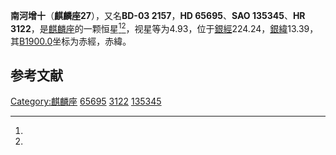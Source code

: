 {{Starbox begin
| name = 麒麟座27
}}
{{Starbox observe
| epoch = [[J2000.0|J2000.0]]
| constell = [[麒麟座|麒麟座]]<ref name=SIMBAD>{{cite web
 | url=http://simbad.u-strasbg.fr/simbad/sim-id?Ident=HR+3122
 | title =Pulsating variable Star
 | publisher=Centre de Données astronomiques de Strasbourg
 | work=SIMBAD
 | accessdate=2012-07-13}}</ref><ref name=DATA>{{cite web
 | url=http://vizier.u-strasbg.fr/viz-bin/VizieR-5?-out.add=.&-source=5050&-corr=PK=HR&-out.max=9999&HR=3122
 | title=VizieR Detailed Page
 | accessdate=2012-07-13
 | archive-date=2016-03-05
 | archive-url=https://web.archive.org/web/20160305013835/http://vizier.u-strasbg.fr/viz-bin/VizieR-5?-out.add=.&-source=5050&-corr=PK=HR&-out.max=9999&HR=3122
 | dead-url=no
 }}</ref>
| 星官 = 
| ra = {{RA|7|59|44.1}}<ref name=SIMBAD /><ref name=DATA />
| dec = {{DEC|-3|40|47}}<ref name=SIMBAD /><ref name=DATA />
| appmag_v = 4.93<ref name=SIMBAD /><ref name=DATA />
}}
{{Starbox character
| class = K2III<ref name=SIMBAD /><ref name=DATA />
| b-v = 1.21<ref name=SIMBAD /><ref name=DATA />
| u-b = 1.21<ref name=SIMBAD /><ref name=DATA />
| r-i = 0.46E<ref name=SIMBAD /><ref name=DATA />
| variable = 
}}
{{Starbox astrometry
| radial_v = 1.21
| prop_mo_ra = -29
| parallax = 0.008
| p_error = 
}}
{{Starbox catalog
| names =BD-03 2157，[[SAO星表|SAO]] 135345，[[HD星表|HD]] 65695，[[HR星表|HR]] 3122}}
{{Starbox reference |Simbad=HR+3122}}
{{Starbox end}}

'''南河增十'''（'''麒麟座27'''），又名'''BD-03 2157'''，'''HD 65695'''、'''SAO 135345'''、'''HR 3122'''，是[[麒麟座|麒麟座]]的一颗恒星<ref name=SIMBAD /><ref name=DATA />，视星等为4.93，位于[[銀道座標系|銀經]]224.24，[[銀道座標系|銀緯]]13.39，其[[B1900.0|B1900.0]]坐标为赤經{{RA|7|54|44.4}}，赤緯{{DEC|-3|13.39|25}}。

== 参考文献 ==
{{reflist}}

{{star-stub}}

{{麒麟座恒星}}
{{星官|南河|3|11}}
[[Category:麒麟座|Category:麒麟座]]
[[Category:HD和HDE天體|65695]]
[[Category:HR天體|3122]]
[[Category:SAO天體|135345]]
